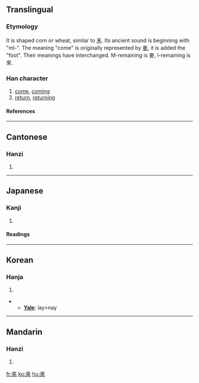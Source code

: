 {{see|来|徠}}

==Translingual==
===Etymology===
It is shaped corn or wheat, similar to [[禾]]. Its ancient sound is beginning with "ml-". The meaning "come" is originally represented by [[麥]], it is added the "foot". Their meanings have interchanged. M-remaining is 麥, l-remaining is 來.
===Han character===
{{Han char|rad=人|as=06|sn=8|four=4090<sub>8</sub>|canj=木人人 (DOO)}}
# [[come]], [[coming]]
# [[return]], [[returning]]
====References====
{{Han ref|kx=0101.160|dkj=00581|dj=0214.080|hdz=10141.080|uh=4F86|ud=20358|bh=A8D3|bd=43219}}
----
==Cantonese==
===Hanzi===
{{yue-hanzi|jyut=|y=loi4}}
# {{defn|Cantonese}}
----
==Japanese==
===Kanji===
{{ja-kanji|grade=|rs=人06}}
# {{defn|Japanese}} 
====Readings====
{{ja-readings|on=らい (rai)|kun=[[くる]] (kuru)}}
----
==Korean==
===Hanja===
{{ko-hanja|hangeul=래>내|rv=rae>nae|mr=rae>nae}}
# {{defn|Korean}}
** '''[[Yale]]''': lay>nay
----
==Mandarin==
===Hanzi===
{{cmn-hanzi|sim=来|pin=[[lái]] (lai2)|wg=lai<sup>2</sup>}}
# {{defn|Mandarin}}

[[fr:來]]
[[ko:來]]
[[hu:來]]